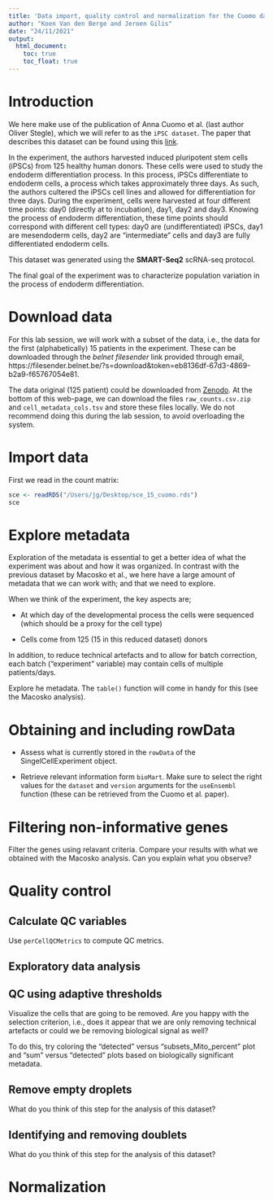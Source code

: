 ```yaml
---
title: 'Data import, quality control and normalization for the Cuomo dataset'
author: "Koen Van den Berge and Jeroen Gilis"
date: "24/11/2021"
output: 
  html_document:
    toc: true
    toc_float: true
---
```


# Introduction

We here make use of the publication of Anna Cuomo et al.
(last author Oliver Stegle), which we will refer to as the `iPSC dataset`. The 
paper that describes this dataset can be found using this 
[link](https://www.nature.com/articles/s41467-020-14457-z).

In the experiment, the authors harvested induced pluripotent stem cells (iPSCs)
from 125 healthy human donors. These cells were used to study the endoderm 
differentiation process. In this process, iPSCs differentiate to endoderm cells,
a process which takes approximately three days. As such, the authors 
cultered the iPSCs cell lines and allowed for differentiation for three days. 
During the experiment, cells were harvested at four different time points: 
day0 (directly at to incubation), day1, day2 and day3. Knowing the process of 
endoderm differentiation, these time points should correspond with different 
cell types: day0 are (undifferentiated) iPSCs, day1 are mesendoderm cells, day2
are "intermediate" cells and day3 are fully differentiated endoderm cells.

This dataset was generated using the **SMART-Seq2** scRNA-seq protocol.

The final goal of the experiment was to characterize population variation in the
process of endoderm differentiation.

# Download data

For this lab session, we will work with a subset of the data, i.e., the data
for the first (alphabetically) 15 patients in the experiment. These can be
downloaded through the *belnet filesender* link provided through email,
https://filesender.belnet.be/?s=download&token=eb8136df-67d3-4869-b2a9-f65767054e81.

The data original (125 patient) could be downloaded from 
[Zenodo](https://zenodo.org/record/3625024#.YWfahtlBxB1). At the bottom of this
web-page, we can download the files `raw_counts.csv.zip` and 
`cell_metadata_cols.tsv` and store these files locally. We do not recommend 
doing this during the lab session, to avoid overloading the system.

# Import data

First we read in the count matrix:

```r
sce <- readRDS("/Users/jg/Desktop/sce_15_cuomo.rds")
sce
```

# Explore metadata

Exploration of the metadata is essential to get a better idea of what the
experiment was about and how it was organized. In contrast with the previous
dataset by Macosko et al., we here have a large amount of metadata that we can
work with; and that we need to explore.

When we think of the experiment, the key aspects are;

- At which day of the developmental process the cells were sequenced (which
should be a proxy for the cell type)

- Cells come from 125 (15 in this reduced dataset) donors

In addition, to reduce technical artefacts and to allow for batch correction, 
each batch ("experiment" variable) may contain cells of multiple patients/days.

Explore he metadata. The `table()` function will come in handy for this (see
the Macosko analysis).

# Obtaining and including rowData

- Assess what is currently stored in the `rowData` of the SingelCellExperiment
object.

- Retrieve relevant information form `bioMart`. Make sure to select the right
values for the `dataset` and `version` arguments for the `useEnsembl` function
(these can be retrieved from the Cuomo et al. paper).

# Filtering non-informative genes

Filter the genes using relavant criteria. Compare your results with what we
obtained with the Macosko analysis. Can you explain what you observe?

# Quality control

## Calculate QC variables

Use `perCellQCMetrics` to compute QC metrics.

## Exploratory data analysis

## QC using adaptive thresholds

Visualize the cells that are going to be removed. Are you happy with the
selection criterion, i.e., does it appear that we are only removing
technical artefacts or could we be removing biological signal as well?

To do this, try coloring the "detected" versus "subsets_Mito_percent" plot and
"sum" versus "detected" plots based on biologically significant metadata.

## Remove empty droplets

What do you think of this step for the analysis of this dataset?

## Identifying and removing doublets

What do you think of this step for the analysis of this dataset?

# Normalization






